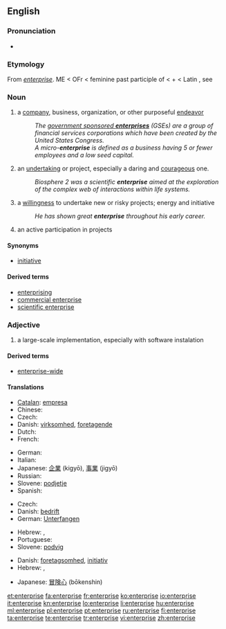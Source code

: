{{wikipedia}}
==English==

===Pronunciation===
* {{audio|en-us-enterprise.ogg|Audio (US)}}

===Etymology===
From {{etyl|frm}} ''[[entreprise|enterprise]]''.
ME < OFr {{term|entreprise}} < feminine past participle of {{term|entreprendre||to undertake}} < {{term|entre||in between}} + {{term|prendre}} < Latin {{term|prehendere}}, see {{term|prehensile}}

===Noun===
{{en-noun}}

# a [[company]], business, organization, or other purposeful [[endeavor]]
#: ''The [[wikipedia:government sponsored enterprises|government sponsored '''enterprises''']] (GSEs) are a group of financial services corporations which have been created by the United States Congress.''
#: ''A micro-'''enterprise''' is defined as a business having 5 or fewer employees and a low seed capital.''
# an [[undertaking]] or project, especially a daring and [[courageous]] one.
#: ''Biosphere 2 was a scientific '''enterprise''' aimed at the exploration of the complex web of interactions within life systems.''
# a [[willingness]] to undertake new or risky projects; energy and initiative
#: ''He has shown great '''enterprise''' throughout his early career.''
# an active participation in projects

====Synonyms====
* [[initiative]]

====Derived terms====
* [[enterprising]]
* [[commercial enterprise]]
* [[scientific enterprise]]

===Adjective===
{{en-adjective}}
# a large-scale implementation, especially with software instalation

====Derived terms====
* [[enterprise-wide]]

====Translations====
{{trans-top|Company, business, organization, or endeavor}}
* [[Catalan]]: [[empresa]] {{f}}
* Chinese: {{zh-tsp|企業|企业|qǐyè}} 
* Czech: {{t+|cs|podnik|m}}
* Danish: [[virksomhed]], [[foretagende]]
* Dutch: {{t+|nl|onderneming|f}}
* French: {{t+|fr|entreprise|f}}
{{trans-mid}}
* German: {{t+|de|Unternehmen|n}}
* Italian: {{t+|it|impresa|f}}
* Japanese: [[企業]] (kigyō), [[事業]] (jigyō)
* Russian: {{t+|ru|предприятие|n|tr=predprijátije}}
* Slovene: [[podjetje]] {{n}}
* Spanish: {{t-|es|empresa|f}}
{{trans-bottom}}

{{trans-top|Undertaking, especially a daring and courageous one}}
* Czech: {{t+|cs|podnik|m}}
* Danish: [[bedrift]]
* German: [[Unterfangen]] {{n}}
{{trans-mid}}
* Hebrew: {{he-translation|מבצע|mivtsa}}, {{he-translation|יזמה|yozma}}
* Portuguese: {{t+|pt|empreendimento}}
* Slovene: [[podvig]] {{m}}
{{trans-bottom}}

{{trans-top|Willingness to undertake projects, energy and initiative}}
* Danish: [[foretagsomhed]], [[initiativ]]
* Hebrew: {{he-translation|יזמות|yazamut}}, {{he-translation|יזמה|yozma}}
{{trans-mid}}
* Japanese: [[冒険心]] (bōkenshin)
{{trans-bottom}}

[[et:enterprise]]
[[fa:enterprise]]
[[fr:enterprise]]
[[ko:enterprise]]
[[io:enterprise]]
[[it:enterprise]]
[[kn:enterprise]]
[[lo:enterprise]]
[[li:enterprise]]
[[hu:enterprise]]
[[ml:enterprise]]
[[pl:enterprise]]
[[pt:enterprise]]
[[ru:enterprise]]
[[fi:enterprise]]
[[ta:enterprise]]
[[te:enterprise]]
[[tr:enterprise]]
[[vi:enterprise]]
[[zh:enterprise]]